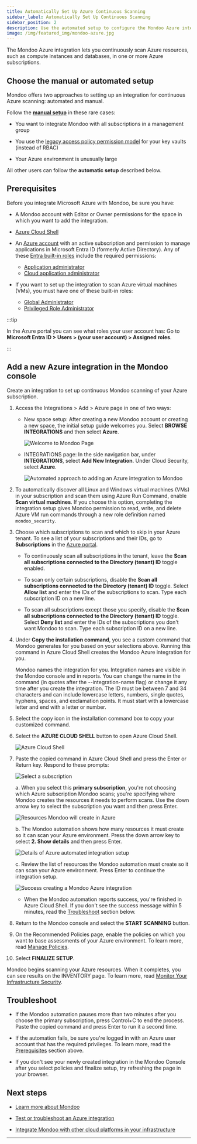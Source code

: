 ```yaml
---
title: Automatically Set Up Azure Continuous Scanning
sidebar_label: Automatically Set Up Continuous Scanning
sidebar_position: 2
description: Use the automated setup to configure the Mondoo Azure integration to scan Azure subscriptions
image: /img/featured_img/mondoo-azure.jpg
---
```


The Mondoo Azure integration lets you continuously scan Azure resources, such as compute instances and databases, in one or more Azure subscriptions.

## Choose the manual or automated setup

Mondoo offers two approaches to setting up an integration for continuous Azure scanning: automated and manual.

Follow the [**manual setup**](/platform/infra/cloud/azure/manual-reg-path/) in these rare cases:

- You want to integrate Mondoo with all subscriptions in a management group

- You use the [legacy access policy permission model](https://learn.microsoft.com/en-us/azure/key-vault/general/rbac-access-policy) for your key vaults (instead of RBAC)

- Your Azure environment is unusually large

All other users can follow the **automatic setup** described below.

## Prerequisites

Before you integrate Microsoft Azure with Mondoo, be sure you have:

- A Mondoo account with Editor or Owner permissions for the space in which you want to add the integration.
- [Azure Cloud Shell](https://learn.microsoft.com/en-us/azure/cloud-shell/overview)

- An [Azure account](https://azure.microsoft.com/free/?WT.mc_id=A261C142F) with an active subscription and permission to manage applications in Microsoft Entra ID (formerly Active Directory). Any of these [Entra built-in roles](https://learn.microsoft.com/en-us/azure/active-directory/roles/permissions-reference) include the required permissions:

  - [Application administrator](https://learn.microsoft.com/en-us/azure/active-directory/roles/permissions-reference#application-administrator)
  - [Cloud application administrator](https://learn.microsoft.com/en-us/azure/active-directory/roles/permissions-reference#cloud-application-administrator)

- If you want to set up the integration to scan Azure virtual machines (VMs), you must have one of these built-in roles:

  - [Global Administrator](https://learn.microsoft.com/en-us/azure/active-directory/roles/permissions-reference#global-administrator)
  - [Privileged Role Administrator](https://learn.microsoft.com/en-us/entra/identity/role-based-access-control/permissions-reference#privileged-role-administrator)

:::tip

In the Azure portal you can see what roles your user account has: Go to **Microsoft Entra ID > Users > (your user account) > Assigned roles**.

:::

## Add a new Azure integration in the Mondoo console

Create an integration to set up continuous Mondoo scanning of your Azure subscription.

1. Access the Integrations > Add > Azure page in one of two ways:

   - New space setup: After creating a new Mondoo account or creating a new space, the initial setup guide welcomes you. Select **BROWSE INTEGRATIONS** and then select **Azure**.

     ![Welcome to Mondoo Page](/img/platform/start/welcome_to_mondoo.png)

   - INTEGRATIONS page: In the side navigation bar, under **INTEGRATIONS**, select **Add New Integration**. Under Cloud Security, select **Azure**.

     ![Automated approach to adding an Azure integration to Mondoo](/img/platform/infra/cloud/azure/auto-int.png)

2. To automatically discover all Linux and Windows virtual machines (VMs) in your subscription and scan them using Azure Run Command, enable **Scan virtual machines**. If you choose this option, completing the integration setup gives Mondoo permission to read, write, and delete Azure VM run commands through a new role definition named `mondoo_security`.

3. Choose which subscriptions to scan and which to skip in your Azure tenant. To see a list of your subscriptions and their IDs, go to **Subscriptions** in the [Azure portal](https://portal.azure.com).

   - To continuously scan all subscriptions in the tenant, leave the **Scan all subscriptions connected to the Directory (tenant) ID** toggle enabled.

   - To scan only certain subscriptions, disable the **Scan all subscriptions connected to the Directory (tenant) ID** toggle. Select **Allow list** and enter the IDs of the subscriptions to scan. Type each subscription ID on a new line.

   - To scan all subscriptions except those you specify, disable the **Scan all subscriptions connected to the Directory (tenant) ID** toggle. Select **Deny list** and enter the IDs of the subscriptions you don't want Mondoo to scan. Type each subscription ID on a new line.

4. Under **Copy the installation command**, you see a custom command that Mondoo generates for you based on your selections above. Running this command in Azure Cloud Shell creates the Mondoo Azure integration for you.

   Mondoo names the integration for you. Integration names are visible in the Mondoo console and in reports. You can change the name in the command (in quotes after the --integration-name flag) or change it any time after you create the integration. The ID must be between 7 and 34 characters and can include lowercase letters, numbers, single quotes, hyphens, spaces, and exclamation points. It must start with a lowercase letter and end with a letter or number.

5. Select the copy icon in the installation command box to copy your customized command.

6. Select the **AZURE CLOUD SHELL** button to open Azure Cloud Shell.

   ![Azure Cloud Shell](/img/platform/infra/cloud/azure/cloud-shell.png)

7. Paste the copied command in Azure Cloud Shell and press the Enter or Return key. Respond to these prompts:

   ![Select a subscription](/img/platform/infra/cloud/azure/select-sub.png)

   a. When you select this **primary subscription**, you're not choosing which Azure subscription Mondoo scans; you're specifying where Mondoo creates the resources it needs to perform scans. Use the down arrow key to select the subscription you want and then press Enter.

   ![Resources Mondoo will create in Azure](/img/platform/infra/cloud/azure/resources.png)

   b. The Mondoo automation shows how many resources it must create so it can scan your Azure environment. Press the down arrow key to select **2. Show details** and then press Enter.

   ![Details of Azure automated integration setup](/img/platform/infra/cloud/azure/details.png)

   c. Review the list of resources the Mondoo automation must create so it can scan your Azure environment. Press Enter to continue the integration setup.

   ![Success creating a Mondoo Azure integration](/img/platform/infra/cloud/azure/success.png)

   - When the Mondoo automation reports success, you're finished in Azure Cloud Shell. If you don't see the success message within 5 minutes, read the [Troubleshoot](#troubleshoot) section below.

8. Return to the Mondoo console and select the **START SCANNING** button.

9. On the Recommended Policies page, enable the policies on which you want to base assessments of your Azure environment. To learn more, read [Manage Policies](/platform/security/posture/policies/).

10. Select **FINALIZE SETUP**.

Mondoo begins scanning your Azure resources. When it completes, you can see results on the INVENTORY page. To learn more, read [Monitor Your Infrastructure Security](/platform/security/posture/monitor/).

## Troubleshoot

- If the Mondoo automation pauses more than two minutes after you choose the primary subscription, press Control+C to end the process. Paste the copied command and press Enter to run it a second time.

- If the automation fails, be sure you're logged in with an Azure user account that has the required privileges. To learn more, read the [Prerequisites](#prerequisites) section above.

- If you don't see your newly created integration in the Mondoo Console after you select policies and finalize setup, try refreshing the page in your browser.

## Next steps

- [Learn more about Mondoo](/platform/start/plat-what-is/)

- [Test or troubleshoot an Azure integration](/platform/infra/cloud/azure/troubleshoot/)

- [Integrate Mondoo with other cloud platforms in your infrastructure](/platform/infra/cloud/overview/)

---
